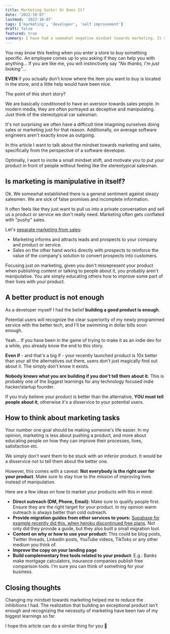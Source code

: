 ```yaml
---
title: Marketing Sucks! Or Does It?
date: '2022-10-07'
lastmod: '2022-10-07'
tags: ['marketing', 'developer', 'self improvement']
draft: false
featured: true
summary: I have had a somewhat negative mindset towards marketing. It seemed like only sleazy sales people are the ones doing it. This is how I changed my mindset.
---
```


You may know this feeling when you enter a store to buy something specific. An employee comes up to you asking if they
can help you with anything... If you are like me, you will instinctively say _"No thanks, I'm just looking"_...

**EVEN** if you actually don't know where the item you want to buy is located in the store, and a little help would have
been nice.

The point of this short story?

We are basically conditioned to have an aversion towards sales people. In modern media, they are often portrayed as
deceptive and manipulating. Just think of the stereotypical car salesman.

It's not surprising we often have a difficult time imagining ourselves doing sales or marketing just for that reason.
Additionally, on average software engineers aren't exactly know as outgoing.

In this article I want to talk about the mindset towards marketing and sales, specifically from the perspective of a
software developer.

Optimally, I want to incite a small mindset shift, and motivate you to put your product in front of people without
feeling like the stereotypical salesman.

## Is marketing is manipulative in itself?

Ok. We somewhat established there is a general sentiment against sleazy salesmen. We are sick of false promises and
incomplete information.

It often feels like they just want to pull us into a private conversation and sell us a product or service we don't
really need. Marketing often gets conflated with "pushy" sales.

Let's [separate marketing from sales](https://blog.hubspot.com/sales/sales-and-marketing):

- Marketing informs and attracts leads and prospects to your company and product or service.
- Sales on the other hand works directly with prospects to reinforce the value of the company's solution to convert
prospects into customers.

Focusing just on marketing, given you don't misrepresent your product when publishing content or talking to people
about it, you probably aren't manipulative. You are simply educating others how to improve some part of their lives with
your product.

## A better product is not enough

As a developer myself I had the belief **building a good product is enough**.

Potential users will recognize the clear superiority of my newly programmed service with the better tech, and I'll be
swimming in dollar bills soon enough.

Yeah... If you have been in the game of trying to make it as an indie dev for a while, you already know the end to this
story.

**Even if** - and that's a big if - your recently launched product is 10x better than your all the alternatives out
there, users don't just magically find out about it. The simply don't know it exists.

**Nobody knows what you are building if you don't tell them about it.** This is probably one of the biggest learnings
for any technology focused indie hacker/startup founder.

If you truly believe your product is better than the alternative, **YOU must tell people about it**, otherwise it's a
disservice to your potential users.

## How to think about marketing tasks

Your number one goal should be making someone's life easier. In my opinion, marketing is less about pushing a product,
and more about educating people on how they can improve their processes, lives, satisfaction etc.

We simply don't want them to be stuck with an inferior product. It would be a disservice not to tell them about the
better one.

However, this comes with a caveat: **Not everybody is the right user for your product**. Make sure to stay true to the
mission of improving lives instead of manipulation.

Here are a few ideas on how to market your products with this in mind:
- **Direct outreach (DM, Phone, Email):** Make sure to qualify people first. Ensure they are the right target for your
product. In my opinion warm outreach is always better than cold outreach.
- **Provide migration guides from other services to yours:** [Supabase for example recently did this, when heroku discontinued free plans](https://supabase.com/docs/guides/migrations/heroku).
Not only did they provide a guide, but they also built a small migration tool.
- **Content on why or how to use your product:** This could be blog posts, Twitter threads, LinkedIn posts, YouTube
videos, TikToks or any other medium you think of.
- **Improve the copy on your landing page**
- **Build complementary free tools related to your product**: E.g.: Banks make mortgage calculators, insurance companies
publish free comparison tools. I'm sure you can think of something for your business.

## Closing thoughts

Changing my mindset towards marketing helped me to reduce the inhibitions I had. The realization that building an
exceptional product isn't enough and recognizing the necessity of marketing have been two of my biggest learnings
so far.

I hope this article can do a similar thing for you 🙂